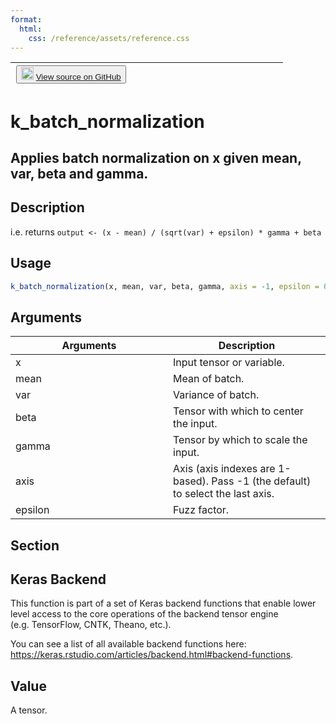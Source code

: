 ```yaml
---
format:
  html:
    css: /reference/assets/reference.css
---
```


| <button class="button"> ![](/reference/assets/GitHub-Mark-32px.png){width="20"} [View source on GitHub](https://github.com/rstudio/keras//blob/main/R/backend.R#L243) </button> |
|:------------------------------:|:--------------------------------------:|

# k_batch_normalization

## Applies batch normalization on x given mean, var, beta and gamma.

## Description
i.e. returns `output <- (x - mean) / (sqrt(var) + epsilon) * gamma + beta`


## Usage
```r
k_batch_normalization(x, mean, var, beta, gamma, axis = -1, epsilon = 0.001) 
```

## Arguments
|Arguments|Description|
|---|---|
| x | Input tensor or variable. |
| mean | Mean of batch. |
| var | Variance of batch. |
| beta | Tensor with which to center the input. |
| gamma | Tensor by which to scale the input. |
| axis | Axis (axis indexes are 1-based). Pass -1 (the default) to select the last axis. |
| epsilon | Fuzz factor. |


## Section

## Keras Backend

This function is part of a set of Keras backend functions that enable lower level access to the core operations of the backend tensor engine (e.g. TensorFlow, CNTK, Theano, etc.). 

You can see a list of all available backend functions here: [https://keras.rstudio.com/articles/backend.html#backend-functions](https://keras.rstudio.com/articles/backend.html#backend-functions). 

## Value
A tensor. 




